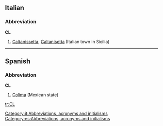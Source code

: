 {{see|cl|Cl|.cl}}

==Italian==
===Abbreviation===
'''CL'''

# [[Caltanissetta]], [[Caltanisetta]] (Italian town in Sicilia)

[[Category:it:Abbreviations, acronyms and initialisms]]

----

==Spanish==
===Abbreviation===
'''CL'''

#[[Colima]] (Mexican state)

[[Category:es:Abbreviations, acronyms and initialisms]]

[[tr:CL]]